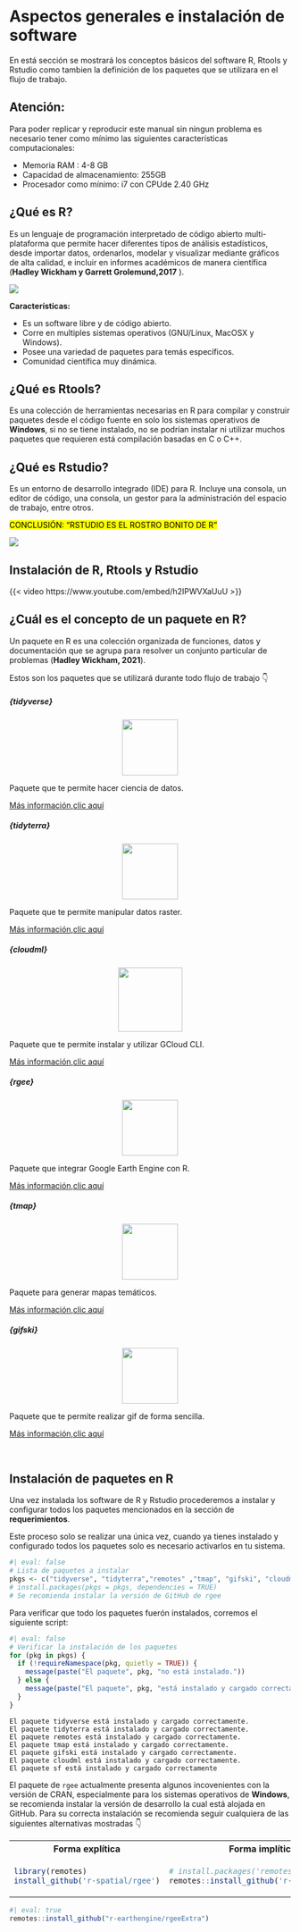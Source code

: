 # Aspectos generales e instalación de software

En está sección se mostrará los conceptos básicos del software R, Rtools y Rstudio como tambien la definición de los paquetes que se utilizara en el flujo de trabajo.

::: {.callout-note appearance=minimal}

## Atención: 
Para poder replicar y reproducir este manual sin ningun problema es necesario tener como mínimo las siguientes características computacionales:

- Memoria RAM : 4-8 GB
- Capacidad de almacenamiento: 255GB 
- Procesador como mínimo: i7 con CPUde 2.40 GHz
:::

## ¿Qué es R?

Es un lenguaje de programación interpretado de código abierto multi-plataforma que permite hacer diferentes tipos de análisis estadísticos, desde importar datos, ordenarlos, modelar y visualizar mediante gráficos de alta calidad, e incluir en informes académicos de manera científica (**Hadley Wickham y Garrett Grolemund,2017**  ).

![](https://ambarja.github.io/ceigaUNMSM/image/r_native.PNG)


**Características:**

 - Es un software libre y de código abierto.
 - Corre en multiples sistemas operativos (GNU/Linux, MacOSX y Windows).
 - Posee una variedad de paquetes para temás específicos.
 - Comunidad científica muy dinámica.

## ¿Qué es Rtools?

Es una colección de herramientas necesarias en R para compilar y construir paquetes desde el código fuente en solo los sistemas operativos de **Windows**, si no se tiene instalado, no se podrían instalar ni utilizar muchos paquetes que requieren está compilación
basadas en C o C++.

## ¿Qué es Rstudio?

Es un entorno de desarrollo integrado (IDE) para R. Incluye una consola, un editor de código, una consola, un gestor para la administración del espacio de trabajo, entre otros.

<mark>CONCLUSIÓN: "RSTUDIO ES EL ROSTRO BONITO DE R"</mark>

![](https://ambarja.github.io/ceigaUNMSM/image/parts.PNG)


## Instalación de R, Rtools y Rstudio

{{< video https://www.youtube.com/embed/h2IPWVXaUuU >}}


## ¿Cuál es el concepto de un paquete en R?
Un paquete en R es una colección organizada de funciones, datos y documentación que se agrupa para resolver un conjunto particular de problemas (**Hadley Wickham, 2021**).

Estos son los paquetes que se utilizará durante todo flujo de trabajo 👇

::: {.grid}
::: {.g-col-12 .g-col-md-4 .col-lg-4}
```{=html}
<style>
    .card {background-color:#ffffff26;}
</style>

<div class="card">
  <div class="card-body">
    <h5 class="card-title">{tidyverse}</h5>
    <div align='center'><img src='https://soka.gitlab.io/blog/post/2019-10-06-r-tidyverse-intro/images/hex-tidyverse.png' width='100px'align='center'></div>
    <p class="card-text">Paquete que te permite hacer ciencia de datos.</p>
    <a href="https://www.tidyverse.org/" class="btn btn-dark">Más información,clic aquí</a>
  </div>
</div>
```
:::

::: {.g-col-12 .g-col-md-4 .col-lg-4}
```{=html}
<div class="card">
  <div class="card-body">
    <h5 class="card-title">{tidyterra}</h5>
    <div align='center'><img src='https://dieghernan.github.io/tidyterra/logo.png' width='100px'align='center'></div>
    <p class="card-text">Paquete que te permite manipular datos raster.</p>
    <a href="https://dieghernan.github.io/tidyterra/articles/tidyterra.html" class="btn btn-dark">Más información,clic aquí</a>
  </div>
</div>
```
:::

::: {.g-col-12 .g-col-md-4 .col-lg-4}
```{=html}
<div class="card">
  <div class="card-body">
    <h5 class="card-title">{cloudml}</h5>
    <div align='center'><img src='https://raw.githubusercontent.com/rstudio/cloudml/main/vignettes/images/cloudml.png' width='115px'align='center'></div>
    <p class="card-text">Paquete que te permite instalar y utilizar GCloud CLI.</p>
    <a href="https://tensorflow.rstudio.com/reference/cloudml/" class="btn btn-dark">Más información,clic aquí</a>
  </div>
</div>
```
:::

::: {.g-col-12 .g-col-md-4 .col-lg-4}
```{=html}
<div class="card">
  <div class="card-body">
    <h5 class="card-title">{rgee}</h5>
    <div align='center'><img src='https://user-images.githubusercontent.com/16768318/118376965-5f7dca80-b5cb-11eb-9a82-47876680a3e6.png' width='100px'align='center'></div>
    <p class="card-text">Paquete que integrar Google Earth Engine con R.</p>
    <a href="https://r-spatial.github.io/rgee/" class="btn btn-dark">Más información,clic aquí</a>
  </div>
</div>
```
:::
::: {.g-col-12 .g-col-md-4 .col-lg-4}
```{=html}
<div class="card">
  <div class="card-body">
    <h5 class="card-title">{tmap}</h5>
    <div align='center'><img src='https://user-images.githubusercontent.com/3457131/78889077-49661800-7a63-11ea-95b6-31db1ce6815c.png' width='100px'align='center'></div>
    <p class="card-text">Paquete para generar mapas temáticos.</p>
    <a href="#" class="btn btn-dark">Más información,clic aquí</a>
  </div>
</div>
```
:::

::: {.g-col-12 .g-col-md-4 .col-lg-4}
```{=html}
<div class="card">
  <div class="card-body">
    <h5 class="card-title">{gifski}</h5>
    <div align='center'><img src='https://user-images.githubusercontent.com/23284899/258276611-89116f95-dd02-45c4-9ee5-c6df413f1484.png' width='100px'align='center'></div>
    <p class="card-text">Paquete que te permite realizar gif de forma sencilla.</p>
    <a href="#" class="btn btn-dark">Más información,clic aquí</a>
  </div>
</div>
```
:::
:::

<br/>

## Instalación de paquetes en R
Una vez instalada los software de R y Rstudio procederemos a instalar y configurar todos los paquetes 
mencionados en la sección de **requerimientos**.

Este proceso solo se realizar una única vez, cuando ya tienes instalado y configurado todos los paquetes solo es necesario activarlos en tu sistema.

```r
#| eval: false
# Lista de paquetes a instalar
pkgs <- c("tidyverse", "tidyterra","remotes" ,"tmap", "gifski", "cloudml", "sf")
# install.packages(pkgs = pkgs, dependencies = TRUE)
# Se recomienda instalar la versión de GitHub de rgee

```
Para verificar que todo los paquetes fuerón instalados, corremos el siguiente script:

```r
#| eval: false
# Verificar la instalación de los paquetes
for (pkg in pkgs) {
  if (!requireNamespace(pkg, quietly = TRUE)) {
    message(paste("El paquete", pkg, "no está instalado."))
  } else {
    message(paste("El paquete", pkg, "está instalado y cargado correctamente."))
  }
}
```

```
El paquete tidyverse está instalado y cargado correctamente.
El paquete tidyterra está instalado y cargado correctamente.
El paquete remotes está instalado y cargado correctamente.
El paquete tmap está instalado y cargado correctamente.
El paquete gifski está instalado y cargado correctamente.
El paquete cloudml está instalado y cargado correctamente.
El paquete sf está instalado y cargado correctamente
```
El paquete de `rgee` actualmente presenta algunos incovenientes con la versión de CRAN, especialmente para los sistemas operativos de **Windows**, se recomienda instalar la versión de desarrollo la cual está alojada en GitHub. 
Para su correcta instalación se recomienda seguir cualquiera de las siguientes alternativas mostradas 👇 

<table>
<tr align='center'>
  <th> Forma explítica </th>
  <th> Forma implítica </th>
</tr>

<tr>
<td>
```r
library(remotes)
install_github('r-spatial/rgee')
```
</td>
<td>
```r
# install.packages('remotes')
remotes::install_github('r-spatial/rgee')
```
</td>
</tr> 
</table>


```r
#| eval: true
remotes::install_github("r-earthengine/rgeeExtra")
```
